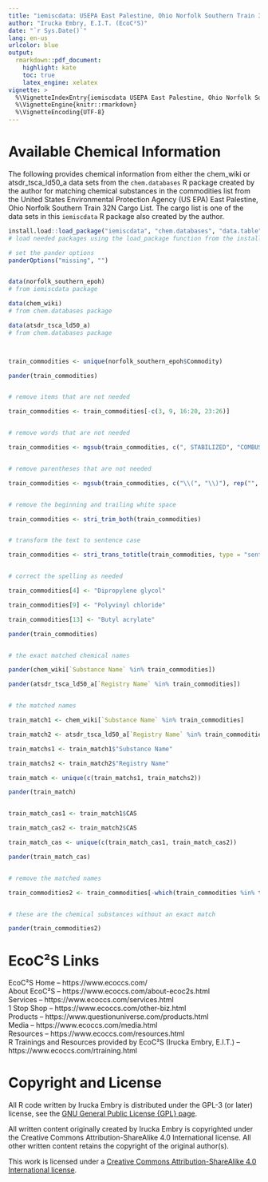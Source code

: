 ```yaml
---
title: "iemiscdata: USEPA East Palestine, Ohio Norfolk Southern Train 32N Cargo List -- Chemical Databases Match"
author: "Irucka Embry, E.I.T. (EcoC²S)"
date: "`r Sys.Date()`"
lang: en-us
urlcolor: blue
output:
  rmarkdown::pdf_document:
    highlight: kate
    toc: true
    latex_engine: xelatex
vignette: >
  %\VignetteIndexEntry{iemiscdata USEPA East Palestine, Ohio Norfolk Southern Train 32N Cargo List -- Chemical Databases Match}
  %\VignetteEngine{knitr::rmarkdown}
  %\VignetteEncoding{UTF-8}
---
```


\bigskip

# Available Chemical Information

The following provides chemical information from either the chem_wiki or atsdr_tsca_ld50_a data sets from the `chem.databases` R package created by the author for matching chemical substances in the commodities list from the United States Environmental Protection Agency (US EPA) East Palestine, Ohio Norfolk Southern Train 32N Cargo List. The cargo list is one of the data sets in this `iemiscdata` R package also created by the author.  

\medskip

```r

install.load::load_package("iemiscdata", "chem.databases", "data.table", "mgsub", "stringi", "pander")
# load needed packages using the load_package function from the install.load package (it is assumed that you have already installed these packages)

# set the pander options
panderOptions("missing", "")


data(norfolk_southern_epoh)
# from iemiscdata package

data(chem_wiki)
# from chem.databases package

data(atsdr_tsca_ld50_a)
# from chem.databases package



train_commodities <- unique(norfolk_southern_epoh$Commodity)

pander(train_commodities)


# remove items that are not needed

train_commodities <- train_commodities[-c(3, 9, 16:20, 23:26)]


# remove words that are not needed

train_commodities <- mgsub(train_commodities, c(", STABILIZED", "COMBUSTIBLE LIQ., NOS", "LUBE OIL", "WAX"), rep("", 4), fixed = TRUE)


# remove parentheses that are not needed

train_commodities <- mgsub(train_commodities, c("\\(", "\\)"), rep("", 2), fixed = FALSE)


# remove the beginning and trailing white space

train_commodities <- stri_trim_both(train_commodities)


# transform the text to sentence case

train_commodities <- stri_trans_totitle(train_commodities, type = "sentence")


# correct the spelling as needed

train_commodities[4] <- "Dipropylene glycol"

train_commodities[9] <- "Polyvinyl chloride"

train_commodities[13] <- "Butyl acrylate"

pander(train_commodities)


# the exact matched chemical names

pander(chem_wiki[`Substance Name` %in% train_commodities])

pander(atsdr_tsca_ld50_a[`Registry Name` %in% train_commodities])


# the matched names

train_match1 <- chem_wiki[`Substance Name` %in% train_commodities]

train_match2 <- atsdr_tsca_ld50_a[`Registry Name` %in% train_commodities]

train_matchs1 <- train_match1$"Substance Name"

train_matchs2 <- train_match2$"Registry Name"

train_match <- unique(c(train_matchs1, train_matchs2))

pander(train_match)


train_match_cas1 <- train_match1$CAS

train_match_cas2 <- train_match2$CAS

train_match_cas <- unique(c(train_match_cas1, train_match_cas2))

pander(train_match_cas)


# remove the matched names

train_commodities2 <- train_commodities[-which(train_commodities %in% train_match)]


# these are the chemical substances without an exact match

pander(train_commodities2)

```

\bigskip
\bigskip
\bigskip
\bigskip

# EcoC²S Links

EcoC²S Home -- https://www.ecoccs.com/  
About EcoC²S -- https://www.ecoccs.com/about-ecoc2s.html  
Services -- https://www.ecoccs.com/services.html  
1 Stop Shop -- https://www.ecoccs.com/other-biz.html  
Products -- https://www.questionuniverse.com/products.html  
Media -- https://www.ecoccs.com/media.html  
Resources -- https://www.ecoccs.com/resources.html  
R Trainings and Resources provided by EcoC²S (Irucka Embry, E.I.T.) -- https://www.ecoccs.com/rtraining.html  

\bigskip
\bigskip

# Copyright and License

All R code written by Irucka Embry is distributed under the GPL-3 (or later) license, see the [GNU General Public License {GPL} page](https://www.gnu.org/licenses/gpl-3.0.html).  

All written content originally created by Irucka Embry is copyrighted under the Creative Commons Attribution-ShareAlike 4.0 International license. All other written content retains the copyright of the original author(s).  

This work is licensed under a [Creative Commons Attribution-ShareAlike 4.0 International license](https://creativecommons.org/licenses/by-sa/4.0/).  
